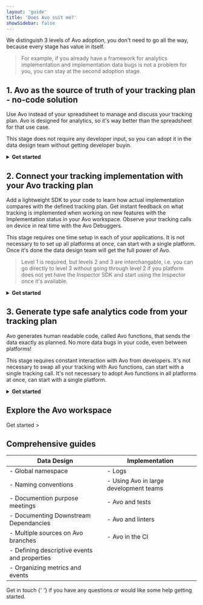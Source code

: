 ```yaml
---
layout: 'guide'
title: 'Does Avo suit me?'
showSidebar: false
---
```



We distinguish 3 levels of Avo adoption, you don't need to go all the way, because every stage has value in itself. 

> For example, if you already have a framework for analytics implementation and implementation data bugs is not a problem for you, you can stay at the second adoption stage.

## 1. Avo as the source of truth of your tracking plan - no-code solution

Use Avo instead of your spreadsheet to manage and discuss your tracking plan. Avo is designed for analytics, so it's way better than the spreadsheet for that use case.

This stage does not require any developer input, so you can adopt it in the data design team without getting developer buyin.

<details>
<summary><strong>Get started</strong></summary>
<p/>

**Creating tracking plan in Avo**

|Data Managers|Developers|
--- | ---
|If you already have a tracking plan you can import it to Avo||
|- <Link passHref href="/tracking-plan/importing"><a>Import existing csv spreadsheet, Amplitude or Mixpanel tracking plan</a></Link>||
|Next step would be fine tuning it and adding new events for new features, or, if you don't have tracking plan yet, you can define it in Avo||
|- <Link passHref href="/data-design/start-data-design"><a>Design data in Avo</a></Link>||
|- //TODO Define sources and destinations for documentation||

**Branched workflows**

|Data Managers|Developers|
--- | ---
|One of the core features for effectiva data design in Avo is branched workflow. It allows you to see the changes for a single feature and provides implementation instructions that you can share with the developers working on the analytics implementation.||
|- TODO How to create a branch, branch diff view and implementations instructions||
|- TODO Add how to invite coworkers to the beginning <Link passHref href="/data-design/start-collaborating"><a>Discussions and collaboration on branches</a></Link>||
|- <Link passHref href="/data-design/day-to-day-workflow#a-namestep-4-ask-for-reviewa-step-4--ask-for-review"><a>Approval workflows (Steps 4 and 5 of this guide)</a></Link>||

**Publish tracking plan from Avo to other analytics tools**

You can set up your tracking plan to be automatically published to Segment Protocols, Amplitude and Mixpanel every time a branch is merged. We also provide a webhook for advanced automation.

|Data Managers|Developers|
--- | ---
|- <Link passHref href="/workspace/tracking-plan/publishing"><a>Setting up publishing and auto publishing to Segment, Amplitude, Mixpanel and webhook</a></Link>|- <Link passHref href="/implementation/avo-tracking-plan-webhook"><a>Advanced optional automation: Listen to the tracking plan changes with a webhook</a></Link>|

</details>

## 2. Connect your tracking implementation with your Avo tracking plan
Add a lightweight SDK to your code to learn how actual implementation compares with the defined tracking plan. 
Get instant feedback on what tracking is implemented when working on new features with the Implementation status in your Avo workspace. 
Observe your tracking calls on device in real time with the Avo Debuggers.

This stage requires one time setup in each of your applications.
It is not necessary to to set up all platforms at once, can start with a single platform.
Once it's done the data design team will get the full power of Avo.

> Level 1 is required, but levels 2 and 3 are interchangable, i.e. you can go directly to level 3 without going through level 2 if you platform does not yet have the Inspector SDK and start using the Inspector once it's available.

<details>
<summary><strong>Get started</strong></summary>
<p/>

|Data Managers|Developers|
--- | ---
|- TODO more detailed guide <Link passHref href="/data-design/start-using-inspector"><a>Using Avo Inspector</a></Link>|- <Link passHref href="/implementation/devs-101#avo-inspector-sdk"><a>How does Avo Inspector SDK work?</a></Link>|
|- <Link passHref href="/explore-tracking-plan/issue-types-in-inspector"><a>Issue types in the Avo Inspector</a></Link>|Avo Inspector reference|
|- <Link passHref href="/explore-tracking-plan/start-using-visual-debuggers#accessing-mobile-debuggers"><a>Using Mobile Debuggers</a></Link>|- <Link passHref href="/implementation/inspector/sdk/android"><a>Android</a></Link>|
|- TODO Using implementations status|- <Link passHref href="/implementation/inspector/sdk/ios"><a>iOS</a></Link>|
||- <Link passHref href="/implementation/inspector/sdk/web"><a>Web</a></Link>|
||- <Link passHref href="/implementation/inspector/sdk/react-native"><a>React Native</a></Link>|
||- <Link passHref href="/implementation/inspector/sdk/node"><a>Node.js</a></Link>|
||- <Link passHref href="/implementation/setup-mobile-debugger"><a>Set up Mobile Debuggers</a></Link> |

</details>

## 3. Generate type safe analytics code from your tracking plan
Avo generates human readable code, called Avo functions, that sends the data exactly as planned. No more data bugs in your code, even between platforms!

This stage requires constant interaction with Avo from developers. 
It's not necessary to swap all your tracking with Avo functions, can start with a single tracking call.
It's not necessary to adopt Avo functions in all platforms at once, can start with a single platform.

<details>
<summary><strong>Get started</strong></summary>
<p/>

- <Link passHref href="/data-design/day-to-day-workflow"><a>Avo workflow extended with using Avo functions</a></Link>

|Data Managers|Developers|
--- | ---
|- TODO Set up the tracking plan for Avo functions (description of "Implement with Avo checkbox", 'i' button in the event screens leads here)|- <Link passHref href="/implementation/devs-101#a-nameavo-generated-filea-avo-generated-file-containing-avo-functions"><a>How do Avo Functions work?</a></Link>|
|- TODO improve this guide <Link passHref href="/data-design/analytics"><a>Sources and destinations for Avo functions</a></Link>|- <Link passHref href="/implementation/cli"><a>Avo Cli</a></Link>|
||- <Link passHref href="/implementation/start-using-inspector-with-avo-functions"><a>Using Avo Inspector with Avo Functions</a></Link>|
||Avo functions reference|
||- <Link passHref href="/implementation/supported-programming-languages"><a>Programming languages</a></Link>|
||- <Link passHref href="/implementation/start-custom-destination"><a>Custom destinations</a></Link>|
||- <Link passHref href="/implementation/custom-loggers"><a>Custom loggers</a></Link>|
||- <Link passHref href="/implementation/start-using-web-debugger"><a>Web debugger</a></Link>|

</details>

## Explore the Avo workspace

<Link passHref href="/workspace"><a>Get started ></a></Link>

## Comprehensive guides

|Data Design|Implementation|
--- | ---
|- Global namespace|- Logs|
|- Naming conventions|- Using Avo in large development teams|
|- Documention purpose meetings|- Avo and tests|
|- Documenting Downstream Dependancies|- Avo and linters|
|- Multiple sources on Avo branches|- Avo in the CI|
|- Defining descriptive events and properties||
|- Organizing metrics and events||

<p>
  <Link passHref href="/help/troubleshooting">
    <a>Get in touch</a>
  </Link>{' '}
  if you have any questions or would like some help getting started.
</p>
